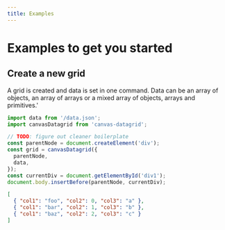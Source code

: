 ```yaml
---
title: Examples
---
```



# Examples to get you started

## Create a new grid

A grid is created and data is set in one command. Data can be an array of objects, an array of arrays or a mixed array of objects, arrays and primitives.'

<SandpackEditor>

```ts
import data from '/data.json';
import canvasDatagrid from 'canvas-datagrid';

// TODO: figure out cleaner boilerplate
const parentNode = document.createElement('div');
const grid = canvasDatagrid({
  parentNode,
  data,
});
const currentDiv = document.getElementById('div1');
document.body.insertBefore(parentNode, currentDiv);
```

```json data.json
[
  { "col1": "foo", "col2": 0, "col3": "a" },
  { "col1": "bar", "col2": 1, "col3": "b" },
  { "col1": "baz", "col2": 2, "col3": "c" }
]
```

</SandpackEditor>
